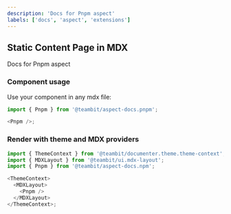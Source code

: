 ```yaml
---
description: 'Docs for Pnpm aspect'
labels: ['docs', 'aspect', 'extensions']
---
```



## Static Content Page in MDX

Docs for Pnpm aspect

### Component usage

Use your component in any mdx file:

```js
import { Pnpm } from '@teambit/aspect-docs.pnpm';

<Pnpm />;
```

### Render with theme and MDX providers

```js
import { ThemeContext } from '@teambit/documenter.theme.theme-context';
import { MDXLayout } from '@teambit/ui.mdx-layout';
import { Pnpm } from '@teambit/aspect-docs.npm';

<ThemeContext>
  <MDXLayout>
    <Pnpm />
  </MDXLayout>
</ThemeContext>;
```
